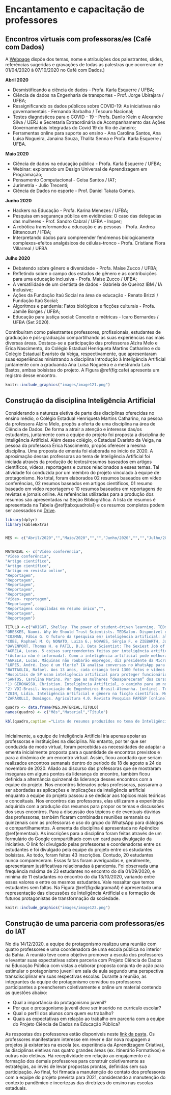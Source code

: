 # Encantamento e capacitação de professores {#encprof}

## Encontros virtuais com professoras/es (Café com Dados) {#cafecdados}

A [Webpage](https://cienciadedadosep.wixsite.com/cafecomdados) dispõe dos temas, nome e atribuições dos palestrantes, slides, referências sugeridas e gravações de todas as palestras que ocorreram de 01/04/2020 à 07/10/2020 no Café com Dados.)

**Abril 2020**

- Desmistificando a ciência de dados - Profa. Karla Esquerre / UFBA; 
- Ciência de dados na Engenharia de transportes - Prof. Jorge Ubirajara / UFBA;
- Ressignificando os dados públicos sobre COVID-19: As iniciativas não governamentais - Fernando Barbalho / Tesouro Nacional;
- Testes diagnósticos para o COVID - 19 - Profs. Danilo Klein e Alexandre Silva / UERJ e Secretaria Extraordinária de Acompanhamento das Ações Governamentais Integradas do Covid 19 do Rio de Janeiro; 
- Ferramentas online para suporte ao ensino - Ana Carolina Santos, Ana Luisa Nogueira, Janaina Souza, Thalita Senna e Profa. Karla Esquerre / UFBA.

**Maio 2020**

- Ciência de dados na educação pública - Profa. Karla Esquerre / UFBA; 
- Webinar: explorando um Design Universal de Aprendizagem em Programação;
- Pensamento Computacional - Geisa Santos / IAT; 
- Jurimetria - Julio Trecenti;
- Ciência de Dados no esporte - Prof. Daniel Takata Gomes. 

**Junho 2020**

- Hackers na Educação - Profa. Karina Menezes / UFBA;
- Pesquisa em segurança pública em evidências: O caso das delegacias das mulheres - Prof. Sandro Cabral / UFBA - Insper; 
- A robótica transformando a educação e as pessoas - Profa. Andrea Bittencourt / IFBA; 
- Interpretando dados para compreender fenômenos biologicamente complexos-efeitos analgésicos de células-tronco - Profa. Cristiane Flora Villarreal / UFBA 

**Julho 2020**

- Debatendo sobre gênero e diversidade - Profa. Maíse Zucco / UFBA;
- Refletindo sobre o campo dos estudos de gênero e as contribuições para uma educação inclusiva - Profa. Maíse Zucco / UFBA;
- A versatilidade de um cientista de dados - Gabriela de Queiroz IBM / IA Inclusive; 
- Ações da Fundação Itaú Social na área de educação - Renato Brizzi / Fundação Itaú Social;
- Algoritmos e pandemia: Fatos biológicos e ficções culturais - Profa. Jamile Borges / UFBA;
- Educação para justiça social: Conceito e métricas - Icaro Bernardes / UFBA (Set 2020).

Contribuíram como palestrantes professores, profissionais, estudantes de graduação e pós-graduação compartilhando as suas experiências nas mais diversas áreas. Destaca-se a participação das professoras Alzira Melo e Érica Nascimento, do Colégio Estadual Henriqueta Martins Catharino e do Colégio Estadual Evaristo da Veiga, respectivamente, que apresentaram suas experiências ministrando a disciplina Introdução à Inteligência Artificial juntamente com a graduanda Ana Luisa Nogueira e a mestranda Laís Bastos, ambas bolsistas do projeto. A Figura \@ref(fig:cafe) apresenta um registro desse encontro. 


```r
knitr::include_graphics("images/image121.png")
```

## Construção da disciplina Inteligência Artificial {#cdia}

Considerando a natureza eletiva de parte das disciplinas oferecidas no ensino médio, o Colégio Estadual Henriqueta Martins Catharino, na pessoa da professora Alzira Melo, propôs a oferta de uma disciplina na área de Ciência de Dados. De forma a atrair a atenção e interesse das/os estudantes, juntamente com a equipe do projeto foi proposta a disciplina de Inteligência Artificial. Além desse colégio, o Estadual Evaristo da Veiga, na pessoa da professora Érica Nascimento, propôs oferecer a mesma disciplina. Uma proposta de ementa foi elaborada no início de 2020.
A aproximação dessas professoras ao tema de Inteligência Artificial foi iniciada através da produção de textos/resumos baseados em artigos científicos, vídeos, reportagens e cursos relacionados a esses temas. Tal atividade foi conduzida por um membro do projeto vinculado à equipe de protagonismo. No total, foram elaborados 02 resumos baseados em vídeo conferências, 02 resumos baseados em artigos científicos, 01 resumo baseado em vídeo reportagem e 10 resumos baseados em reportagens de revistas e jornais online. As referências utilizadas para a produção dos resumos são apresentadas na Seção Bibliográfica.  A lista de resumos é apresentada na Tabela \@ref(tab:quadroia1) e os resumos completos podem ser acessados no [Drive](https://drive.google.com/drive/folders/1J2h6ljxDrwNOSu66Wzr-V13JCXEHWzHv?usp=sharin).


```r
library(dplyr)
library(kableExtra)


MES <- c("Abril/2020","","Maio/2020","","","Junho/2020","","","Julho/2020","","","","","","Agosto/2020","Setembro/2020")


MATERIAL <- c("Vídeo conferência",
"Vídeo conferência",
"Artigo científico",
"Artigo científico",
"Artigo em revista online",
"Reportagem",
"Reportagem",
"Reportagem",
"Reportagem",
"Reportagem",
"Vídeo- reportagem",
"Reportagem",
"Reportagens compiladas em resumo único","",
"Reportagem",
"Reportagem")

TITULO <-c("WRIGHT, Shelley. The power of student-driven learning. TEDx West Vancouver ED. Disponível em: https://www.youtube.com/watch?v=3fMC-z7K0r4. Acesso em: 07 abr.2020",
"ORESKES, Naomi. Why We Should Trust Scientists. TEDSalon. Disponível em: https://www.ted.com/talks/naomi_oreskes_why_we_should_believe_in_science/transcript#t-841831. Acesso em: 18 abr.2020",
"COZMAN, Fábio G. O futuro da (pesquisa em) inteligência artificial: algumas direções. Revista USP. São Paulo: Universidade de São Paulo, n.124, p.11-20, jan/mar 2020. Dossiê Inteligência Artificial.",
"CÓBE, Raphael M. O; NONATO, Luiza G.; NOVAES, Sérgio F. e ZIEBARTH, José A. Rumo a uma política de Estado para Inteligência Artificial. Revista USP. São Paulo: Universidade de São Paulo, n.124, p.37-48, jan./mar. 2020 (Dossiê Inteligência Artificial).",
"DAVENPORT, Thomas H. e PATIL, D.J. Data Scientist: The Sexiest Job of the 21st Century. Harvard Business Review (revista online). Out.2012. Disponível em: https://hbr.org/2012/10/data-scientist-the-sexiest-job-of-the-21st-century. Acesso em: 01 maio 2020.",
"AGRELA, Lucas. 5 coisas surpreendentes feitas por inteligência artificial. De sonhos a comentários racistas, veja o que as redes neurais artificiais já conseguiram fazer. Super Interessante (revista online). Jul.2017. Disponível em: https://super.abril.com.br/tecnologia/5-coisas-surpreendentes-feitas-por-inteligencia-artificial/. Acesso em: 15 jun. 2020.",
"(Autoria não é informada). Como a inteligência artificial pode melhorar a vida de pessoas com deficiência. Revista G1 [online]. Ciência e Saúde. Jan.2019. Disponível em: https://g1.globo.com/ciencia-e-saude/noticia/2019/01/20/como-a-inteligencia-artificial-pode-melhorar-a-vida-de-pessoas-com-deficiencia.ghtml.Acesso em: 18 jun. 2020",
"AGRELA, Lucas. Máquinas não roubarão empregos, diz presidente da Microsoft. Revista Exame [online]. Tecnologia. Ago. 2017. Disponível em: https://exame.com/tecnologia/maquinas-nao-roubarao-empregos-diz-presidente-da-microsoft/. Acesso em: 20 jun. 2020.",
"LOPES, André. Isso é um flerte? IA analisa conversas no WhatsApp para dar dicas amorosas. Veja (revista online). Set. 2019. Disponível em: https://veja.abril.com.br/tecnologia/isso-e-um-flerte-ia-analisa-conversas-no-whatsapp-para-dar-dicas-amorosas/ Acesso em: 07 jul. 2020.",
"BATTAGLIA, Rafael. Aos 13 anos, cada criança terá 1300 fotos e vídeos postados na internet. Super Interessante [online]. 12 nov. 2018. Disponível em: https://super.abril.com.br/ciencia/aos-13-anos-cada-crianca-tera-1-300-fotos-e-videos-postados-na-internet/ Acesso em: 08 jul. 2020.",
"Hospitais de SP usam inteligência artificial para proteger funcionários contra corona vírus. Jornal da Globo [online]. 31 mar.2020 Mar. 2020. Disponível em: https://globoplay.globo.com/v/8447582/. Acesso em: 24 jun. 2020.",
"SANTOS, Carolina Marins. Por que as mulheres “desapareceram” dos cursos de computação? Jornal da USP [online]. Universidade de São Paulo. 07 mar.2018. Disponível em: https://jornal.usp.br/universidade/por-que-as-mulheres-desapareceram-dos-cursos-de-computacao/. Acesso em: 20 jul. 2020",
"1) GERONASSO, Christian. Inteligência Artificial, o caminho para um novo Apartheid. VDI-Brasil. Associação de Engenheiros Brasil-Alemanha. [online]. Disponível em: https://www.vdibrasil.com/inteligencia-artificial-o-caminho-para-um-novo-arpartheid/.Acesso em: 23 jun. 2020;",
"2) VDI-Brasil. Associação de Engenheiros Brasil-Alemanha. [online]. Tokenismo e Discriminação Algorítmica. Disponível em: https://www.vdibrasil.com/tokenismo-e-discriminacao-algoritmica/ . Acesso em: 25 jun. 2020.",
"ZUIN, Lidia. Inteligência Artificial e gênero na ficção científica. Medium [online]. 08 jul.2019. Disponível em: https://medium.com/up-future-sight/intelig%C3%AAncia-artificial-e-g%C3%AAnero-na-fic%C3%A7%C3%A3o-cient%C3%ADfica-1fae72b612cb. Acesso em: 08 ago.2020.",
"ZAPAROLLI, Domingos. Agricultura 4.0. Revista Pesquisa FAPESP [online]. 16 jan. 2020. Edição 287. jan.2020. Disponível em: https://revistapesquisa.fapesp.br/agricultura-4-0/. Acesso em: 17 set. 2020.")

quadro <- data.frame(MES,MATERIAL,TITULO)
names(quadro) <- c("Mês","Material","Título")

kbl(quadro,caption ="Lista de resumos produzidos no tema de Inteligência Artificial")
                                
```


Inicialmente, a equipe de Inteligência Artificial iria apenas apoiar as professoras e instituições na disciplina. No entanto, por ter que ser conduzida de modo virtual, foram percebidas as necessidades de adaptar a ementa inicialmente proposta para a quantidade de encontros previstos e para a dinâmica de um encontro virtual. Assim, ficou acordado que seriam realizados encontros semanais dentro do período de 18 de agosto a 24 de novembro de 2020. Aliado ao discurso das professoras que se mostraram inseguras em alguns pontos da liderança do encontro, também ficou definida a alternância quinzenal da liderança desses encontros com a equipe do projeto. Nos encontros liderados pelas professoras, passaram a ser abordadas as aplicações e implicações da inteligência artificial enquanto a equipe do projeto passou a se dedicar aos tópicos mais teóricos e conceituais. Nos encontros das professoras, elas utilizaram a experiência adquirida com a produção dos resumos para propor os temas e discussões dos seus encontros. Para a discussão dos tópicos e de eventuais dúvidas das professoras, também ficaram combinadas reuniões semanais ou quinzenais com as professoras e uso do grupo do WhatsApp para diálogos e compartilhamentos. A ementa da disciplina é apresentada no Apêndice \@ref(ementaai).
As inscrições para a disciplina foram feitas através de um formulário do Google compartilhado com um card para divulgação da iniciativa. O link foi divulgado pelas professoras e coordenadoras entre os estudantes e foi divulgado pela equipe do projeto entre os estudantes bolsistas.
Ao todo, foram feitas 43 inscrições. Contudo, 20 estudantes nunca compareceram. Essas faltas foram averiguadas e, geralmente, apresentaram justificativas relacionadas à pandemia. Foi observada uma frequência máxima de 23 estudantes no encontro do dia 01/09/2020, e mínima de 11 estudantes no encontro do dia 13/10/2020, variando entre esses valores e entre os mesmos estudantes. Vale ressaltar que temos estudantes sem faltas.
Na Figura \@ref(fig:diagramaAI) é apresentada uma representação das discussões de Inteligência Artificial e a formação de futuros protagonistas de transformação da sociedade.

```r
knitr::include_graphics("images/image123.png")
```


## Construção de uma parceria com professoras/es do IAT {#parciat}

No dia 14/12/2020, a equipe de protagonismo realizou uma reunião com quatro professores e uma coordenadora de uma escola pública no interior da Bahia. A reunião teve como objetivo promover a escuta dos professores e levantar suas expectativas sobre parceria com Projeto Ciência de Dados na Educação Pública com vistas a elaborar proposta conjunta de ação para estimular o protagonismo juvenil em sala de aula segundo uma perspectiva transdisciplinar em suas respectivas escolas.
           Durante a reunião, as integrantes da equipe de protagonismo convidou os professores participantes a preencherem coletivamente e online um material contendo as questões abaixo: 
           
 - Qual a importância do protagonismo juvenil?
 - Por que o protagonismo juvenil deve ser inserido no currículo escolar?
 - Qual o perfil dos alunos com quem eu trabalho?
 - Quais as expectativas em relação ao trabalho em parceria com a equipe do Projeto Ciência de Dados na Educação Pública? 
 
 As respostas dos professores estão disponíveis neste  [link da pasta ](https://pad.riseup.net/p/CDnaEP).
Os professores manifestaram interesse em rever e dar nova roupagem a projetos já existentes na escola (ex. experiência da Aprendizagem Criativa), às disciplinas eletivas nas quatro grandes áreas (ex. Itinerário Formativos) e outras não eletivas. Há receptividade em relação ao engajamento e à formação dos demais professores para construir coletivamente as estratégias, ao invés de levar propostas prontas, definidas sem sua participação. 
Ao final, foi firmada a manutenção do contato dos professores com a equipe do projeto prevista para 2021, considerando a  manutenção do contexto pandêmico e incertezas das diretrizes do ensino nas escolas estaduais.